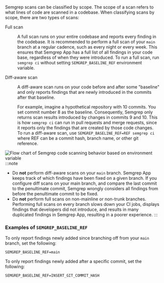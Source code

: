 Semgrep scans can be classified by scope. The scope of a scan refers to what lines of code are scanned in a codebase. When classifying scans by scope, there are two types of scans:

<dl>
    <dt>Full scan</dt>
    <dd><p>A full scan runs on your entire codebase and reports every finding in the codebase. It is recommended to perform a full scan of your <code>main</code> branch at a regular cadence, such as every night or every week. This ensures that Semgrep App has a full list of all findings in your code base, regardless of when they were introduced. To run a full scan, run <code>semgrep ci</code> without setting <code>SEMGREP_BASELINE_REF</code> environment variable.</p></dd>
    <dt>Diff-aware scan</dt>
    <dd><p>A diff-aware scan runs on your code before and after some "baseline" and only reports findings that are newly introduced in the commits after that baseline.</p>
    <p>For example, imagine a hypothetical repository with 10 commits. You set commit number 8 as the baseline. Consequently, Semgrep only returns scan results introduced by changes in commits 9 and 10. This is how <code>semgrep ci</code> can run in pull requests and merge requests, since it reports only the findings that are created by those code changes. To run a diff-aware scan, use <code>SEMGREP_BASELINE_REF=<span class="placeholder">REF</span> semgrep ci</code> where <span class="placeholder">REF</span> can be a commit hash, branch name, or other git reference.</p></dd>
</dl>

![Flow chart of Semgrep code scanning behavior based on environment variable](/img/diagram-semgrep_baseline_ref.png "Flow chart of Semgrep code scanning behavior based on environment variable")
:::note
* Do **not** perform diff-aware scans on your `main` branch. Semgrep App keeps track of which findings have been fixed on a given branch. If you configure diff scans on your main branch, and compare the last commit to the penultimate commit, Semgrep wrongly considers all findings from before the penultimate commit to be fixed.
* Do **not** perform full scans on non-mainline or non-trunk branches. Performing full scans on every branch slows down your CI jobs, displays findings that developers did not introduce, and results in many duplicated findings in Semgrep App, resulting in a poorer experience.
:::
 
### Examples of `SEMGREP_BASELINE_REF`

To only report findings newly added
since branching off from your `main` branch, set the following:
<pre class="language-bash"><code>SEMGREP_BASELINE_REF=main</code></pre>

To only report findings newly added
after a specific commit, set the following:
<pre class="language-bash"><code>SEMGREP_BASELINE_REF=<span className="placeholder">INSERT_GIT_COMMIT_HASH</span></code></pre>
